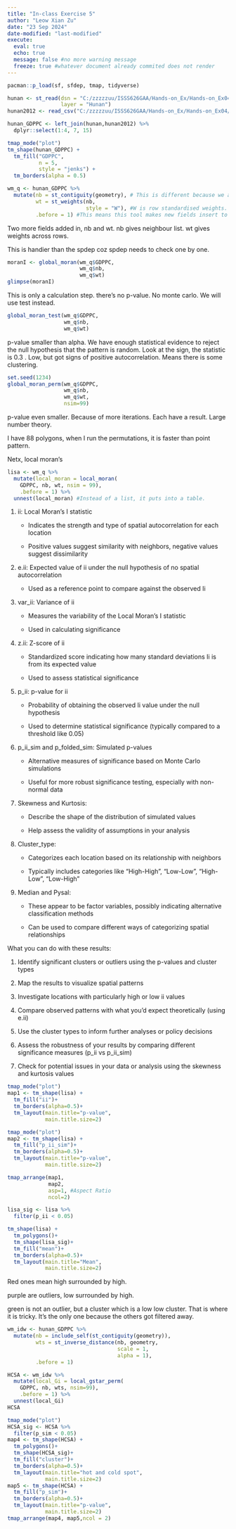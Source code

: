 ```yaml
---
title: "In-class Exercise 5"
author: "Leow Xian Zu"
date: "23 Sep 2024"
date-modified: "last-modified"
execute:
  eval: true
  echo: true 
  message: false #no more warning message
  freeze: true #whatever document already commited does not render
---
```


```r

pacman::p_load(sf, sfdep, tmap, tidyverse)

hunan <- st_read(dsn = "C:/zzzzzuu/ISSS626GAA/Hands-on_Ex/Hands-on_Ex04/data/geospatial", 
                 layer = "Hunan")
hunan2012 <- read_csv("C:/zzzzzuu/ISSS626GAA/Hands-on_Ex/Hands-on_Ex04/data/aspatial/Hunan_2012.csv")

hunan_GDPPC <- left_join(hunan,hunan2012) %>%
  dplyr::select(1:4, 7, 15)


```

```r
tmap_mode("plot")
tm_shape(hunan_GDPPC) +
  tm_fill("GDPPC",
          n = 5,
          style = "jenks") +
  tm_borders(alpha = 0.5)
```

```r
wm_q <- hunan_GDPPC %>%
  mutate(nb = st_contiguity(geometry), # This is different because we are using sfdep
         wt = st_weights(nb,
                         style = "W"), #W is row standardised weights. "B" "C" "U" "minmax" and "S" are also options. C is global standard, U is equal to C divided by neigbouts, S is variance stabilizing coding scheme. allow_zero: if true it assigns zero as lagged value to zone without neighbours.
         .before = 1) #This means this tool makes new fields insert to the front.
```

Two more fields added in, nb and wt. nb gives neighbour list. wt gives weights across rows.

This is handier than the spdep coz spdep needs to check one by one.

```r
moranI <- global_moran(wm_q$GDPPC,
                       wm_q$nb,
                       wm_q$wt)
glimpse(moranI)
```

This is only a calculation step. there's no p-value. No monte carlo. We will use test instead.

```r
global_moran_test(wm_q$GDPPC,
                  wm_q$nb,
                  wm_q$wt)
```

p-value smaller than alpha. We have enough statistical evidence to reject the null hypothesis that the pattern is random. Look at the sign, the statistic is 0.3 . Low, but got signs of positive autocorrelation. Means there is some clustering.

```r
set.seed(1234)
global_moran_perm(wm_q$GDPPC,
                  wm_q$nb,
                  wm_q$wt,
                  nsim=99)
```

p-value even smaller. Because of more iterations. Each have a result. Large number theory.

I have 88 polygons, when I run the permutations, it is faster than point pattern.

Netx, local moran's

```r
lisa <- wm_q %>%
  mutate(local_moran = local_moran(
    GDPPC, nb, wt, nsim = 99),
    .before = 1) %>%
  unnest(local_moran) #Instead of a list, it puts into a table.

```

1.  ii: Local Moran's I statistic

    -   Indicates the strength and type of spatial autocorrelation for each location

    -   Positive values suggest similarity with neighbors, negative values suggest dissimilarity

2.  e.ii: Expected value of ii under the null hypothesis of no spatial autocorrelation

    -   Used as a reference point to compare against the observed Ii

3.  var_ii: Variance of ii

    -   Measures the variability of the Local Moran's I statistic

    -   Used in calculating significance

4.  z.ii: Z-score of ii

    -   Standardized score indicating how many standard deviations Ii is from its expected value

    -   Used to assess statistical significance

5.  p_ii: p-value for ii

    -   Probability of obtaining the observed Ii value under the null hypothesis

    -   Used to determine statistical significance (typically compared to a threshold like 0.05)

6.  p_ii_sim and p_folded_sim: Simulated p-values

    -   Alternative measures of significance based on Monte Carlo simulations

    -   Useful for more robust significance testing, especially with non-normal data

7.  Skewness and Kurtosis:

    -   Describe the shape of the distribution of simulated values

    -   Help assess the validity of assumptions in your analysis

8.  Cluster_type:

    -   Categorizes each location based on its relationship with neighbors

    -   Typically includes categories like "High-High", "Low-Low", "High-Low", "Low-High"

9.  Median and Pysal:

    -   These appear to be factor variables, possibly indicating alternative classification methods

    -   Can be used to compare different ways of categorizing spatial relationships

What you can do with these results:

1.  Identify significant clusters or outliers using the p-values and cluster types

2.  Map the results to visualize spatial patterns

3.  Investigate locations with particularly high or low ii values

4.  Compare observed patterns with what you'd expect theoretically (using e.ii)

5.  Use the cluster types to inform further analyses or policy decisions

6.  Assess the robustness of your results by comparing different significance measures (p_ii vs p_ii_sim)

7.  Check for potential issues in your data or analysis using the skewness and kurtosis values

```r
tmap_mode("plot")
map1 <- tm_shape(lisa) + 
  tm_fill("ii")+
  tm_borders(alpha=0.5)+
  tm_layout(main.title="p-value",
            main.title.size=2)
```

```r
tmap_mode("plot")
map2 <- tm_shape(lisa) + 
  tm_fill("p_ii_sim")+
  tm_borders(alpha=0.5)+
  tm_layout(main.title="p-value",
            main.title.size=2)
```

```r
tmap_arrange(map1, 
             map2, 
             asp=1, #Aspect Ratio
             ncol=2)
```

```r
lisa_sig <- lisa %>%
  filter(p_ii < 0.05)

tm_shape(lisa) +
  tm_polygons()+
  tm_shape(lisa_sig)+
  tm_fill("mean")+
  tm_borders(alpha=0.5)+
  tm_layout(main.title="Mean",
            main.title.size=2)
```

Red ones mean high surrounded by high.

purple are outliers, low surrounded by high.

green is not an outlier, but a cluster which is a low low cluster. That is where it is tricky. It's the only one because the others got filtered away.

```r
wm_idw <- hunan_GDPPC %>%
  mutate(nb = include_self(st_contiguity(geometry)),
         wts = st_inverse_distance(nb, geometry, 
                                   scale = 1,
                                   alpha = 1),
         .before = 1)
```

```r
HCSA <- wm_idw %>%
  mutate(local_Gi = local_gstar_perm(
    GDPPC, nb, wts, nsim=99),
    .before = 1) %>%
  unnest(local_Gi)
HCSA
```

```r
tmap_mode("plot")
HCSA_sig <- HCSA %>%
  filter(p_sim < 0.05)
map4 <- tm_shape(HCSA) + 
  tm_polygons()+
  tm_shape(HCSA_sig)+
  tm_fill("cluster")+
  tm_borders(alpha=0.5)+
  tm_layout(main.title="hot and cold spot",
            main.title.size=2)
map5 <- tm_shape(HCSA) + 
  tm_fill("p_sim")+
  tm_borders(alpha=0.5)+
  tm_layout(main.title="p-value",
            main.title.size=2)
tmap_arrange(map4, map5,ncol = 2)
```
